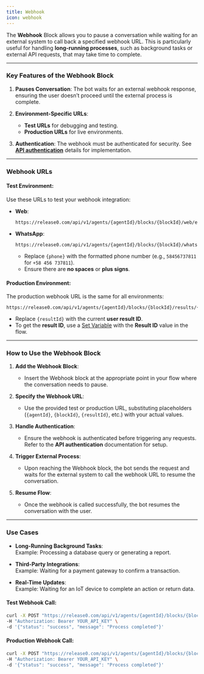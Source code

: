```yaml
---
title: Webhook
icon: webhook
---
```

The **Webhook** Block allows you to pause a conversation while waiting for an external system to call back a specified webhook URL. This is particularly useful for handling **long-running processes**, such as background tasks or external API requests, that may take time to complete.

---

### **Key Features of the Webhook Block**
1. **Pauses Conversation**: 
   The bot waits for an external webhook response, ensuring the user doesn’t proceed until the external process is complete.
   
2. **Environment-Specific URLs**:
   - **Test URLs** for debugging and testing.
   - **Production URLs** for live environments.

3. **Authentication**:
   The webhook must be authenticated for security. See **[API authentication](/api-reference/authentication)** details for implementation.

---

### **Webhook URLs**

#### **Test Environment**:
Use these URLs to test your webhook integration:  

- **Web**:  
  ```text
  https://release0.com/api/v1/agents/{agentId}/blocks/{blockId}/web/executeTestWebhook
  ```
  
- **WhatsApp**:  
  ```text
  https://release0.com/api/v1/agents/{agentId}/blocks/{blockId}/whatsapp/{phone}/executeTestWebhook
  ```
  - Replace `{phone}` with the formatted phone number (e.g., `58456737811` for `+58 456 737811`).  
  - Ensure there are **no spaces** or **plus signs**.

#### **Production Environment**:
The production webhook URL is the same for all environments:  
```text
https://release0.com/api/v1/agents/{agentId}/blocks/{blockId}/results/{resultId}/executeWebhook
```
- Replace `{resultId}` with the current **user result ID**.
- To get the **result ID**, use a [Set Variable](/editor/blocks/logic/set-variable) with the **Result ID** value in the flow.

---

### **How to Use the Webhook Block**
1. **Add the Webhook Block**:
   - Insert the Webhook block at the appropriate point in your flow where the conversation needs to pause.

2. **Specify the Webhook URL**:
   - Use the provided test or production URL, substituting placeholders (`{agentId}`, `{blockId}`, `{resultId}`, etc.) with your actual values.

3. **Handle Authentication**:
   - Ensure the webhook is authenticated before triggering any requests. Refer to the **API authentication** documentation for setup.

4. **Trigger External Process**:
   - Upon reaching the Webhook block, the bot sends the request and waits for the external system to call the webhook URL to resume the conversation.

5. **Resume Flow**:
   - Once the webhook is called successfully, the bot resumes the conversation with the user.

---

### **Use Cases**
- **Long-Running Background Tasks**:  
  Example: Processing a database query or generating a report.
  
- **Third-Party Integrations**:  
  Example: Waiting for a payment gateway to confirm a transaction.

- **Real-Time Updates**:  
  Example: Waiting for an IoT device to complete an action or return data.


#### **Test Webhook Call**:
```bash
curl -X POST "https://release0.com/api/v1/agents/{agentId}/blocks/{blockId}/web/executeTestWebhook" \
-H "Authorization: Bearer YOUR_API_KEY" \
-d '{"status": "success", "message": "Process completed"}'
```

#### **Production Webhook Call**:
```bash
curl -X POST "https://release0.com/api/v1/agents/{agentId}/blocks/{blockId}/results/{resultId}/executeWebhook" \
-H "Authorization: Bearer YOUR_API_KEY" \
-d '{"status": "success", "message": "Process completed"}'
```

